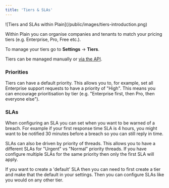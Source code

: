 ```yaml
---
title: 'Tiers & SLAs'
---
```


<Frame>![Tiers and SLAs within Plain](/public/images/tiers-introduction.png)</Frame>

Within Plain you can organise companies and tenants to match your pricing tiers (e.g. Enterprise, Pro, Free etc.).

To manage your tiers go to **Settings** → **Tiers**.

Tiers can be managed manually or [via the API](/api-reference/graphql/tiers/).

### Priorities

Tiers can have a default priority. This allows you to, for example, set all Enterprise support requests to have a priority of "High". This means you can encourage prioritisation by tier (e.g. "Enterprise first, then Pro, then everyone else").

### SLAs

When configuring an SLA you can set when you want to be warned of a breach. For example if your first response time SLA is 4 hours, you might want to be notified 30 minutes before a breach so you can still reply in time.

SLAs can also be driven by priority of threads. This allows you to have a different SLAs for "Urgent" vs "Normal" priority threads. If you have configure multiple SLAs for the same priority then only the first SLA will apply.

If you want to create a 'default' SLA then you can need to first create a tier and make that the default in your settings. Then you can configure SLAs like you would on any other tier.
